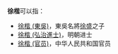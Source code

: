 '''徐楷'''可以指：
*[[徐楷_(東吳)|徐楷 (東吳)]]，東吳名將[[徐盛|徐盛]]之子
*[[徐楷_(弘治進士)|徐楷 (弘治進士)]]，明朝进士
*[[徐楷_(官员)|徐楷 (官员)]]，中华人民共和国官员

{{Disambiguation|cat=二字徐姓人名消歧义|kai}}